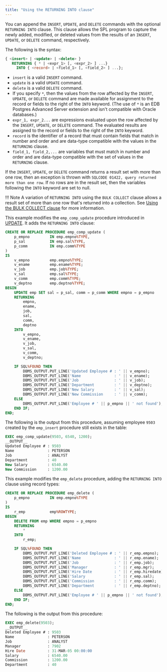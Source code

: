 ```yaml
---
title: "Using the RETURNING INTO clause"
---
```


<div id="using_the_returning_into_clause" class="registered_link"></div>

You can append the `INSERT`, `UPDATE`, and `DELETE` commands with the optional `RETURNING INTO` clause. This clause allows the SPL program to capture the newly added, modified, or deleted values from the results of an `INSERT`, `UPDATE`, or `DELETE` command, respectively.

The following is the syntax:

```sql
{ <insert> | <update> | <delete> }
   RETURNING { * | <expr_1> [, <expr_2> ] ...}
     INTO { <record> | <field_1> [, <field_2> ] ...};
```

-  `insert` is a valid `INSERT` command. 
-  `update` is a valid `UPDATE` command. 
-  `delete` is a valid `DELETE` command. 
-  If you specify `*`, then the values from the row affected by the `INSERT`, `UPDATE`, or `DELETE` command are made available for assignment to the record or fields to the right of the `INTO` keyword. (The use of `*` is an EDB Postgres Advanced Server extension and isn't compatible with Oracle databases.) 
-  `expr_1, expr_2...` are expressions evaluated upon the row affected by the `INSERT`, `UPDATE`, or `DELETE` command. The evaluated results are assigned to the record or fields to the right of the `INTO` keyword. 
-  `record` is the identifier of a record that must contain fields that match in number and order and are data-type compatible with the values in the `RETURNING` clause. 
-  `field_1, field_2,...` are variables that must match in number and order and are data-type compatible with the set of values in the `RETURNING` clause.

If the `INSERT`, `UPDATE`, or `DELETE` command returns a result set with more than one row, then an exception is thrown with `SQLCODE 01422, query returned more than one row`. If no rows are in the result set, then the variables following the `INTO` keyword are set to null.

!!! Note
    A variation of `RETURNING INTO` using the `BULK COLLECT` clause allows a result set of more than one row that's returned into a collection. See [Using the BULK COLLECT clause](../12_working_with_collections/04_using_the_bulk_collect_clause/#using_the_bulk_collect_clause) for more information.

This example modifies the `emp_comp_update` procedure introduced in [UPDATE](07_update/#update). It adds the `RETURNING INTO` clause:

```sql
CREATE OR REPLACE PROCEDURE emp_comp_update (
    p_empno         IN emp.empno%TYPE,
    p_sal           IN emp.sal%TYPE,
    p_comm          IN emp.comm%TYPE
)
IS
    v_empno         emp.empno%TYPE;
    v_ename         emp.ename%TYPE;
    v_job           emp.job%TYPE;
    v_sal           emp.sal%TYPE;
    v_comm          emp.comm%TYPE;
    v_deptno        emp.deptno%TYPE;
BEGIN
    UPDATE emp SET sal = p_sal, comm = p_comm WHERE empno = p_empno
    RETURNING
        empno,
        ename,
        job,
        sal,
        comm,
        deptno
    INTO
        v_empno,
        v_ename,
        v_job,
        v_sal,
        v_comm,
        v_deptno;

    IF SQL%FOUND THEN
        DBMS_OUTPUT.PUT_LINE('Updated Employee # : ' || v_empno);
        DBMS_OUTPUT.PUT_LINE('Name               : ' || v_ename);
        DBMS_OUTPUT.PUT_LINE('Job                : ' || v_job);
        DBMS_OUTPUT.PUT_LINE('Department         : ' || v_deptno);
        DBMS_OUTPUT.PUT_LINE('New Salary         : ' || v_sal);
        DBMS_OUTPUT.PUT_LINE('New Commission     : ' || v_comm);
    ELSE
        DBMS_OUTPUT.PUT_LINE('Employee # ' || p_empno || ' not found');
    END IF;
END;
```

The following is the output from this procedure, assuming employee `9503` created by the `emp_insert` procedure still exists in the table:

```sql
EXEC emp_comp_update(9503, 6540, 1200);
__OUTPUT__
Updated Employee # : 9503
Name               : PETERSON
Job                : ANALYST
Department         : 40
New Salary         : 6540.00
New Commission     : 1200.00
```

This example modifies the `emp_delete` procedure, adding the `RETURNING INTO` clause using record types:

```sql
CREATE OR REPLACE PROCEDURE emp_delete (
    p_empno         IN emp.empno%TYPE
)
IS
    r_emp           emp%ROWTYPE;
BEGIN
    DELETE FROM emp WHERE empno = p_empno
    RETURNING
        *
    INTO
        r_emp;

    IF SQL%FOUND THEN
        DBMS_OUTPUT.PUT_LINE('Deleted Employee # : ' || r_emp.empno);
        DBMS_OUTPUT.PUT_LINE('Name               : ' || r_emp.ename);
        DBMS_OUTPUT.PUT_LINE('Job                : ' || r_emp.job);
        DBMS_OUTPUT.PUT_LINE('Manager            : ' || r_emp.mgr);
        DBMS_OUTPUT.PUT_LINE('Hire Date          : ' || r_emp.hiredate);
        DBMS_OUTPUT.PUT_LINE('Salary             : ' || r_emp.sal);
        DBMS_OUTPUT.PUT_LINE('Commission         : ' || r_emp.comm);
        DBMS_OUTPUT.PUT_LINE('Department         : ' || r_emp.deptno);
    ELSE
        DBMS_OUTPUT.PUT_LINE('Employee # ' || p_empno || ' not found');
    END IF;
END;
```

The following is the output from this procedure:

```sql
EXEC emp_delete(9503);
__OUTPUT__
Deleted Employee # : 9503
Name               : PETERSON
Job                : ANALYST
Manager            : 7902
Hire Date          : 31-MAR-05 00:00:00
Salary             : 6540.00
Commission         : 1200.00
Department         : 40
```
